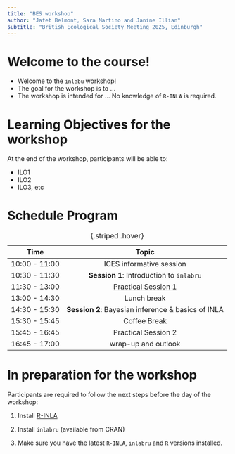 ```yaml
---
title: "BES workshop"
author: "Jafet Belmont, Sara Martino and Janine Illian"
subtitle: "British Ecological Society Meeting 2025, Edinburgh"
---
```


# Welcome to the course!

-   Welcome to the `inlabu` workshop!
-   The goal for the workshop is to ...
-   The workshop is intended for ... No knowledge of `R-INLA` is required.

# Learning Objectives for the workshop

At the end of the workshop, participants will be able to:

-   ILO1
-   ILO2
-   ILO3, etc

# Schedule Program

|     Time      |                       Topic                        |
|:-------------:|:--------------------------------------------------:|
| 10:00 - 11:00 |              ICES informative session              |
| 10:30 - 11:30 |      **Session 1**: Introduction to `inlabru`      |
| 11:30 - 13:00 |     [Practical Session 1](day1_practical.qmd)      |
| 13:00 - 14:30 |                    Lunch break                     |
| 14:30 - 15:30 | **Session 2**: Bayesian inference & basics of INLA |
| 15:30 - 15:45 |                    Coffee Break                    |
| 15:45 - 16:45 |                Practical Session 2                 |
| 16:45 - 17:00 |                wrap-up and outlook                 |

: {.striped .hover}

# In preparation for the workshop

Participants are required to follow the next steps before the day of the workshop:

1.  Install [R-INLA](https://www.r-inla.org/download-install)

2.  Install `inlabru` (available from CRAN)

3.  Make sure you have the latest `R-INLA`, `inlabru` and `R` versions installed.
